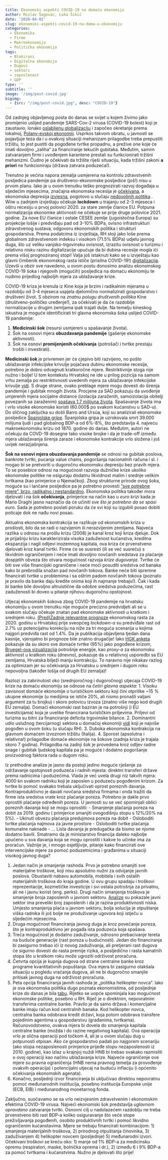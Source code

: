 ```yaml
---
title: Ekonomski aspekti COVID-19 na domaću ekonomiju
author: Mislav Šagovac, Luka Šikić
date: '2020-04-02'
slug: ekonomski-aspekti-covid-19-na-doma-u-ekonomiju
categories:
  - Ekonomika
  - Firme
  - Makroekonomija
  - Politička ekonomija
tags:
  - Blokirani
  - Digitalna ekonomija
  - Dugovi
  - sektori
  - zaposlenost
  - GDP
type: ''
subtitle: ''
image: '/img/post-covid.jpg'
bigimg: 
  - {src: "/img/post-covid.jpg", desc: "COVID-19"}
---
```


Od zadnjeg objavljenog posta do danas se svijet u kojem živimo jako promijenio uslijed pandemije SARS-Cov-2 virusa (COVID-19 bolest) koji je zaustavio, ionako [oslabljenu globalizaciju](https://www.bruegel.org/2020/02/resisting-deglobalisation-the-case-of-europe/) i započeo okretanje prema lokalnoj, [Polany-evskoj ekonomiji]( https://hrcak.srce.hr/182107). Usprkos takvom obratu, u javnosti se pojavljuje teza da i u ovakvoj situaciji mehanizam prilagodbe treba prepustiti tržištu, to jest pustiti da pogođene tvrtke propadnu, a prežive one koje će imati dovoljno „zaliha“ za financiranje tekućih gubitaka. Međutim, samim zatvaranjem firmi i uvođenjem karantene prestali su funkcionirati tržišni mehanizmi. Čudno je očekivati da tržište riješi situaciju, kada tržišni zakoni **a priori** ne funkcioniraju (država zatvara poduzeća!).

Trenutno je većina napora zemalja usmjerena na kontrolu zdravstvenih posljedica pandemije pa društveno-ekonomske posljedice (još!) nisu u prvom planu. Iako je u ovom trenutku teško prognozirati razvoj događaja u sljedećim mjesecima, značajna ekonomska recesija  je [očekivana](https://wiiw.ac.at/eastern-europe-coronavirus-tracker-preparing-for-the-worst-n-430.html), a ekonomska depresija [izvjesna](https://www.vox.com/2020/3/31/21191561/coronavirus-depression-recession-unemployment), pogotovo u slučaju [nedovoljnih politika](https://www.bruegel.org/2020/03/esm-credit-lines-corona-bonds-euro-area-treasury-one-off-joint-expenditures-what-are-the-options-for-the-eu-council/) . Wiiw u zadnjem izvještaju očekuje **lockdown** u trajanju od 2-3 mjeseca i oštru recesiju u prvoj polovici 2020. za stare zemlje članice EU. Potpuna normalizacija ekonomke aktivnosti ne očekuje se prije druge polovice 2021. godine. Za nove EU članice i ostale CESEE zemlje (jugoistočna Europa) su projekcije lošije i predviđaju pad od 3-10% BDPa, ovisno infrastrukturi zdravstvenog sustava, odgovoru ekonomskih politika i strukturi gospodarstva. Prema podatcima iz izvještaja, RH stoji jako loše prema globalnom zdravstvenom indeksu i visokom (71.5% BDPa) udjelu javnog duga, što uz veliku vanjsko-trgovinsku ovisnost, izrazitu ovisnost o turizmu i relativno nisku razinu digitalizacije upućuje da bi dubina recesije mogla ići prema višoj prognoziranoj stopi! Valja još istaknuti kako se u izvještaju kao glavni čimbenik ekonomskog rasta ističe  (prisilna COVID-19!) [digitalizacija](http://croecon.contentio.biz/post/simulakrum-u-sektoru-programiranja/). Uzevši u obzir sve navedeno, u ovom postu donosimo analizu ekonomskog COVID-19 šoka i njegovih (mogućih) posljedica na domaću ekonomiju te nudimo prijedlog najboljih mjera za ublažavanje krize.

COVID-19 kriza je krenula iz Kine koja je brzim i radikalnim mjerama u razdoblju od 3-4 mjeseca uspjela djelomično normalizirati gospodarstvo i društveni život. S obzirom na *znatnu  polugu društvenih politika* Kine (društveno-političko uređenje!), za očekivati je da će razdoblje normalizacije u drugim zemljama ipak trajati dulje. Na temelju kineskog iskustva je moguće identificirati tri glavna ekonomska šoka  uslijed COVID-19 pandemije:

1.	**Medicinski šok** (resursi usmjereni u spašavanje života).
2.	Šok na osnovi mjera **obuzdavanja pandemije** (gašenje ekonomske aktivnosti).
3.	Šok na osnovi **promijenjenih očekivanja** (potrošači i tvrtke prestaju trošiti i investirati). 

**Medicinski šok **je privremen jer će  cjepivo biti razvijeno, no pošto ublažavanje infekcijske krivulje pojačava dubinu ekonomske recesije, potrebno je dobro odvagnuti kratkoročne mjere. Restriktivnije stoga nije nužno i bolje! U tom kontekstu Hrvatskoj ne ide u prilog pozicija na  samom vrhu zemalja po restriktivnosti uvedenih mjera za ublažavanje infekcijske krivulje [vidi](https://www.bsg.ox.ac.uk/research/research-projects/oxford-covid-19-government-response-tracker?fbclid=IwAR23hNyYqLfdMQ5WyNOBqVqgv9QQDQN4Iqhl_fPvr4D61zqTNSftbtv8KSM).  S druge strane, ovako preblage mjere mogu dovesti do širenja pandemije i gubitak mnogih života. Procjene za SAD pokazuju da uvođenje umjerenih mjera socijalne distance (izolacija zaraženih, samoizolacija obitelji povezanih sa zaraženim) [spašava 1.7 milijuna života]( https://poseidon01.ssrn.com/delivery.php?ID=638096082013127019069009020029094091053039023004022060096112031072001093091019091005100007032007024026014124106072020031002074045005010079051079024095088068020116088028013016000114123090087103125119104073127072025116025121000099114079086084068096065127&EXT=pdf). Spašavanje života ima i vrlo visoke ekonomske koristi (60.000$ po svakom kućanstvu u SAD-u). Do sličnog zaključka su došli Barro and Ursúa, koji su analizirali ekonomske posljedice [Španjolske gripe](https://www.nber.org/papers/w26866.pdf). Španjolska gripa je uzrokovala smrt 39.000 milijuna ljudi i pad globalnog BDP-a od 6%-8%, što predstavlja 4. najveću makroekonomsku krizu od 1870. godine do danas. Međutim, autori ne očekuju  da COVD-19 dosegne tako visoke brojke i da je trade-off između mjera ublažavanja širenja zaraze i ekonomske kontrakcije vrlo složena i još uvijek nerazjašnjena.

**Šok na osnovi  mjera obuzdavanja pandemije** se odnosi na gubitak poslova, bankrote tvrtki, pucanja value chains, pogoršanja nacionalnih računa i sl.  i mogao bi se pretvoriti u dugoročnu ekonomsku depresiju bez pravih mjera. To se posebice odnosi na mogućnost razvoja dužničke krize ukoliko ekonomske politike  ne osiguraju dodatnu likvidnost malim i srednje velikim tvrtkama (kao primjerice u Njemačkoj).  Zbog strukturne prirode ovog šoka, moguće su i lančane posljedice pa je potrebno provesti ["sve potrebne mjere", brzo, radikalno i nestandardno](https://voxeu.org/content/mitigating-covid-economic-crisis-act-fast-and-do-whatever-it-takes).  Ekonomska politika također mora djelovati i na šok **očekivanja**, primjerice na način kao u *euro krizi * kada je Mario Draghi jasno naznačio da će *učiniti sve što je potrebno da se spasi euro*. Sada je potrebno poslati poruku da će svi koji su izgubili posao dobiti poticaje dok ne nađu novi posao.

Aktualna ekonomska kontrakcija se razlikuje  od ekonomskih kriza  u prošlosti, bilo da se radi o razvijenim ili nerazvijenim zemljama. Najveća razlika u odnosu na prošlu krizu (2008) je kanal kroz koji kriza djeluje. Dok je prijašnju krizu karakterizirala visoka zaduženost kućanstva, kreditna ekspanzija i nagli odljevi inozemnog kapitala, ova kriza će prvenstveno djelovati kroz kanal tvrtki. Firme će se susresti (ili se već susreću) s likvidnim ograničenjem i neće imati dovoljno novčanih sredstava za plaćanje dospjelih obveza što otvara mogućnost razvoja *krize dugovanja*.  Tvrtke će biti sve više financijski ograničene i neće moći posuditi sredstva od banaka kako bi prebrodila snažan pad novčanih tokova. Banke neće biti spremne financirati tvrtke u problemima i sa oštrim padom novčanih tokova (poznato je pravilo da banke daju kredite onima koji ih najmanje trebaju!). Čak i kada bi banke bile dovoljno altruistične da odobre sredstva poduzećima, rast zaduženosti bi doveo u pitanje njihovu dugoročnu opstojnost.

Utjecaj ekonomskih šokova zbog COVID-19 pandemije na hrvatsku ekonomiju  u ovom trenutku nije moguće precizno predvidjeti ali se u svakom slučaju očekuje znatan pad ekonomske aktivnosti u kratkom  i srednjem roku. [(Pred)Zadnje relevantne prognoze](https://wiiw.ac.at/uncertainty-in-turbulent-times-p-5237.html) ekonomskog rasta za 2020. godinu u Hrvatskoj prije sveopćeg  *lockdown-a* su predviđale rast od 2.7% uz potencijalnu korekciju na niže za tri moguća scenarija u kojima najgori predviđa rast od 1.4%. Da je publikacija objavljena tjedan dana kasnije, vjerojatno bi prognoze bile znatno drugačije! Iako [HGK anketa](https://www.glasistre.hr/gospodarstvo/hgk-posljedice-koronavirusa-osjeca-95-posto-tvrtki-631168) pokazuje da su skoro sve domaće tvrtke (95%) jako pogođene krizom, [Bruegel-ova vizualizacija](https://www.bruegel.org/2020/03/covid-19-crisis-electricity-demand-as-a-real-time-indicator/) potrošnje energije, kao *proxy-a* za ekonomsku aktivnost u kratkom roku (dnevno), pokazuje da u relativnoj usporedbi sa EU zemljama, Hrvatska bilježi manju kontrakciju. To naravno nije nikakav razlog za optimizam jer su očekivanja za Hrvatsku u srednjem i dugom roku nepovoljna (također lošija od drugih EU zemalja)!

Razlozi za zabrinutost oko (srednjoročnog i dugoročnog) utjecaja COVID-19 krize na domaću ekonomiju se odnose na *četiri glavna aspekta*:
1.	Visoku zavisnost domaće ekonomije o turističkom sektoru koji čini otprilike ~15 % ukupne ekonomije (u medijima se ističe 20%, ali nismo pronašli valjani argument za tu brojku) i skoro polovicu izvoza (znatno više nego kod drugih EU zemalja). Domaći ekonomski rast baziran je na potrošnji (i EU investicijama) koja je uvelike financirana turističkim priljevima. Priljevi od turizma su bitni za financiranje deficita trgovinske bilance.
2.	Dominantni udio uslužnog (tercijarnog) sektora u domaćoj ekonomiji [vidi](http://croecon.contentio.biz/post/hrvatska-od-postindustrijskog-do-postmaterijalisti-kog-dru-tva/) koji je najviše pogođen u ovom šoku (u slučaju RH). 
3.	Duboka ekonomska kontrakcija na glavnom domaćem izvoznom tržištu (Italija).
4.	Sporost (apsolutna i relativna!) prilagodbe domaće ekonomije na šokove (zadnja kriza je trajala skoro 7 godina). Prilagodba na zadnji šok je provedena kroz odljev radne snage i gubitak ljudskog kapitala pa je moguće i dodatno pogoršanje proizvodnog faktora rada u dugom roku. 

Iz prethodne  analize je jasno da postoji jedino moguće rješenje za održavanje opstojnosti poduzeća i radnih mjesta: direktni transferi države prema radnicima i poduzećima. Vlada je već uvela drugi niz takvih mjera: 4000 kn svakom radniku koji je zaposlen u poduzeću pogođenim krizom. Za tvrtke bi pomoć svakako trebala uključivati oprost poreznih davanja. Kontraproduktivno je davati novčana sredstva firmama i onda tražiti da firme ista sredstva vrate kroz plaćanje poreza. Potrebno je dakle prvo oprostiti plaćanje određenih poreza. U javnosti su se već spominjali oblici poreznih davanja koji se mogu oprostiti:
-	Smanjenje plaćanja poreza na dobit  za 2019. godinu ( primjerice smanjiti ovogodišnju stopu s 12%/20% na 5%).
-	Ukinuti obvezu plaćanja predujmova poreza na dobit
-	Osloboditi tvrtke plaćanja najmova za javne prostore
-	Osloboditi tvrtke plaćanja komunalne naknade
-	…
Lista davanja je predugačka da bismo se njome dodatno bavili. Smatramo da je ministarstvo financija daleko najbolje upućeno u sva davanja koja se mogu oprostiti i kakve to učinke ima za proračun. Važnije je, i mnogo osjetljivije, pitanje kako financirati ove intervencijske mjere za pomoć poduzetnicima i građanima u situaciji visokog javnog duga?

1.	Jedan način je smanjenje rashoda. Prvo je potrebno smanjiti sve materijalne troškove, koji nisu apsolutno nužni za odvijanje javnih poslova. Obustaviti nabavu automobila, mobitela i svih ostalih materijalnih troškova do kraja godine. U ovu grupu spadaju i troškovi reprezentacije, kozmetičke investicije i svi ostala potrošnja za privatnu, ali ne i javnu korist (eng. perks). Drugi način smanjenja troškova je smanjenje broja zaposlenih u javnom sektoru. [Analize](https://hrcak.srce.hr/search/?show=results&stype=1&c%5B0%5D=article_search&t%5B0%5D=+Analiza+razlika+u+pla%C4%87ama+izme%C4%91u+javnog+sektora%2C+poduze%C4%87a+u+dr%C5%BEavnom+vlasni%C5%A1tvu+i+privatnog+sektora+u+Hrvatskoj+2000.-2012. ) su pokazale javni sektor ima preveliki broj zaposlenih i da je razina produktivnosti niska. Umjesto smanjenja plaća u javnom sektoru, bolja solucija je otpuštanje viška radnika ili još bolje ne produživanje ugovora koji istječu u sljedećim mjesecima. 
2.	Druga mogućnost financiranja javnog duga  je kroz povećanje poreza, što je kontraproduktivno jer pogađa ista poduzeća koja spašava.
3.	Treća mogućnost je dodatno zaduživanje, odnosno prebacivanje tereta na buduće generacije (rast poreza u budućnosti). Jedan dio financiranja bi zasigurno trebao ići iz novog zaduživanja, ali pretjerani rast dugova će sigurno dovesti do rasta premije rizika, a posljedično i rasta kamatnih stopa što u kratkom roku može ugroziti održivost proračuna.
4.	Četvrta opcija je kupnja dugova od strane centralne banke kroz programe kvantitativnih popuštanja. Ova mjera bi zasigurno olakšala situaciju u pogledu vraćanja dugova, ali ne bi dugoročno smanjile pritisak javnog duga na održivost proračuna.
5.	Peta opcija financiranja javnih rashoda je „politika helikopter novca“. Iako je ova ekonomska politika dugo poznata ekonomistima, od posljednje krize do danas je bila [tabu](https://voxeu.org/article/helicopter-money-time-now). Rijetko se uopće spominjala kao mogućnost ekonomske politike, posebno u RH. Riječ je o direktnim, nepovratnim transferima centralne banke. Pravilo je da samo država i komercijalne banke imaju račun kod centralnih banaka. Kod helikopter novca, centralna banka odobrava kredit državi, koja potom odobrava transfere pojedinim agentima u gospodarstvu (građanima, tvrtkama). Računovodstveno, ovakva mjera bi dovela do smanjenja kapitala centralne banke (možda i do razine negativnog kapitala). Ova operacija vrlo je slična operaciji pod točkom 4, ali je u ovom slučaju dug u potpunosti otpisan. Ako će gospodarstvo padati po najgorem scenariju (ako stopa nezaposlenosti primjerice prijeđe stopu nezaposlenosti iz 2010. godine), kao izlaz u krajnjoj nuždi HNB bi trebao svakako razmisliti o ovoj operaciji kao načinu ublažavanja krize. Najveće ograničenje ove mjere su pravna ograničenja (HNB nema pravnog temelja za provođenje ovakvih operacija) i potencijalni utjecaj na buduću inflaciju (i općenito očekivanja ekonomskih agenata).
6.	Konačno, posljednji izvor financiranja bi uključivao direktnu nepovratnu pomoć međunarodnih institucija, posebno institucija Europske unije (ECB, EIB) i međunarodnog monetarnog fonda.

Zaključno, suočavamo se sa vrlo neizvjesnim zdravstvenim i ekonomskim efektima COVID-19 virusa. Najveći ekonomski šok predstavlja *uglavnom opravdano*  zatvaranje tvrtki. Osnovni cilj u nadolazećem razdoblju ne treba prvenstveno biti rast BDP-a koliko osiguravanje što veće stope preživljavanja pogođenih, osobito produktivnih tvrtki i pomoć likvidno ograničenim kućanstavima. Mjere se trebaju financirati kombinacijom: 1) smanjenja materijalnih troškova, 2) prirodnog otpuštanja činovnika, 3) zaduživanjem 4) helikopter novcem (posljednje) 5) međunarodni izvori. Očekivani troškovi se kreću oko: 1) manje od 1% BDP-a za medicinsku opremu (respiratori, maske, bolnička oprema i dr.), 2) između 6 i 9% BDP-a za pomoć tvrtkama i kućanstvima. Nužno je djelovati što prije!
